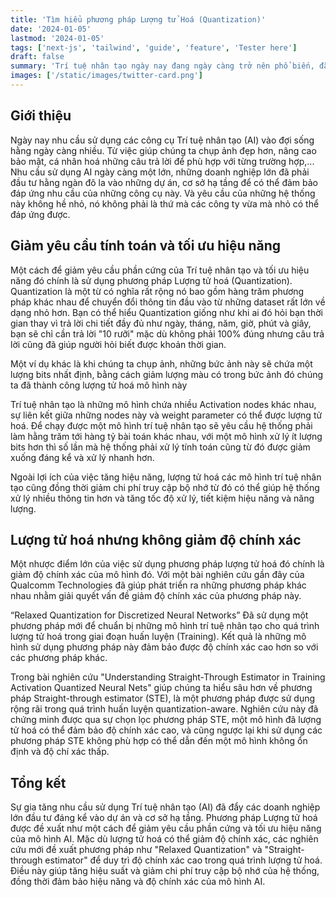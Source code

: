 ```yaml
---
title: 'Tìm hiểu phương pháp Lượng tử Hoá (Quantization)'
date: '2024-01-05'
lastmod: '2024-01-05'
tags: ['next-js', 'tailwind', 'guide', 'feature', 'Tester here']
draft: false
summary: 'Trí tuệ nhân tạo ngày nay đang ngày càng trở nên phổ biến, đặt ra nhu cầu sử dụng AI cao. Để giảm yêu cầu phần cứng và tối ưu hiệu suất, Lượng tử hoá là phương pháp hiệu quả. Mặc dù giảm độ chính xác là một thách thức'
images: ['/static/images/twitter-card.png']
---
```


## Giới thiệu

Ngày nay nhu cầu sử dụng các công cụ Trí tuệ nhân tạo (AI) vào đợi sống hằng ngày càng nhiều. Từ việc giúp chúng ta chụp ảnh đẹp hơn, nâng cao bảo mật, cá nhân hoá những câu trả lời để phù hợp với từng trường hợp,... Nhu cầu sử dụng AI ngày càng một lớn, những doanh nghiệp lớn đã phải đầu tư hằng ngàn đô la vào những dự án, cơ sở hạ tầng để có thể đảm bảo đáp ứng nhu cầu của những công cụ này. Và yêu cầu của những hệ thống này không hề nhỏ, nó không phải là thứ mà các công ty vừa mà nhỏ có thể đáp ứng được.
<TOCInline toc={props.toc} exclude="Giới thiệu" />

## Giảm yêu cầu tính toán và tối ưu hiệu năng

Một cách để giảm yêu cầu phần cứng của Trí tuệ nhân tạo và tối ưu hiệu năng đó chính là sử dụng phương pháp Lượng tử hoá (Quantization). Quantization là một từ có nghĩa rất rộng nó bao gồm hàng trăm phương pháp khác nhau để chuyển đổi thông tin đầu vào từ những dataset rất lớn về dạng nhỏ hơn. Bạn có thể hiểu Quantization giống như khi ai đó hỏi bạn thời gian thay vì trả lời chi tiết đầy đủ như ngày, tháng, năm, giờ, phút và giây, bạn sẽ chỉ cần trả lời "10 rưỡi" mặc dù không phải 100% đúng nhưng câu trả lời cũng đã giúp người hỏi biết được khoản thời gian.

Một ví dụ khác là khi chúng ta chụp ảnh, những bức ảnh này sẽ chứa một lượng bits nhất định, bằng cách giảm lượng màu có trong bức ảnh đó chúng ta đã thành công lượng tử hoá mô hình này

Trí tuệ nhân tạo là những mô hình chứa nhiều Activation nodes khác nhau, sự liên kết giữa những nodes này và weight parameter có thể được lượng tử hoá. Để chạy được một mô hình trí tuệ nhân tạo sẽ yêu cầu hệ thống phải làm hằng trăm tới hàng tỷ bài toán khác nhau, với một mô hình xử lý ít lượng bits hơn thì số lần mà hệ thống phải xử lý tính toán cũng từ đó được giảm xuống đáng kể và xử lý nhanh hơn.

Ngoài lợi ích của việc tăng hiệu năng, lượng tử hoá các mô hình trí tuệ nhân tạo cũng đồng thời giảm chi phí truy cập bộ nhớ từ đó có thể giúp hệ thống xử lý nhiều thông tin hơn và tăng tốc độ xử lý, tiết kiệm hiệu năng và năng lượng.

## Lượng tử hoá nhưng không giảm độ chính xác

Một nhược điểm lớn của việc sử dụng phương pháp lượng tử hoá đó chính là giảm độ chính xác của mô hình đó. Với một bài nghiên cứu gần đây của Qualcomm Technologies đã giúp phát triển ra những phương pháp khác nhau nhằm giải quyết vấn đề giảm độ chính xác của phương pháp này.

“Relaxed Quantization for Discretized Neural Networks” Đã sử dụng một phương pháp mới để chuẩn bị những mô hình trí tuệ nhân tạo cho quá trình lượng tử hoá trong giai đoạn huấn luyện (Training). Kết quả là những mô hình sử dụng phương pháp này đảm bảo được độ chính xác cao hơn so với các phương pháp khác.

Trong bài nghiên cứu "Understanding Straight-Through Estimator in Training Activation Quantized Neural Nets" giúp chúng ta hiểu sâu hơn về phương pháp Straight-through estimator (STE), là một phương pháp được sử dụng rộng rãi trong quá trình huấn luyện quantization-aware. Nghiên cứu này đã chứng minh được qua sự chọn lọc phương pháp STE, một mô hình đã lượng tử hoá có thể đảm bảo độ chính xác cao, và cũng ngược lại khi sử dụng các phương pháp STE không phù hợp có thể dẫn đến một mô hình không ổn định và độ chí xác thấp.

## Tổng kết

Sự gia tăng nhu cầu sử dụng Trí tuệ nhân tạo (AI) đã đẩy các doanh nghiệp lớn đầu tư đáng kể vào dự án và cơ sở hạ tầng. Phương pháp Lượng tử hoá được đề xuất như một cách để giảm yêu cầu phần cứng và tối ưu hiệu năng của mô hình AI. Mặc dù lượng tử hoá có thể giảm độ chính xác, các nghiên cứu mới đề xuất phương pháp như "Relaxed Quantization" và "Straight-through estimator" để duy trì độ chính xác cao trong quá trình lượng tử hoá. Điều này giúp tăng hiệu suất và giảm chi phí truy cập bộ nhớ của hệ thống, đồng thời đảm bảo hiệu năng và độ chính xác của mô hình AI.


